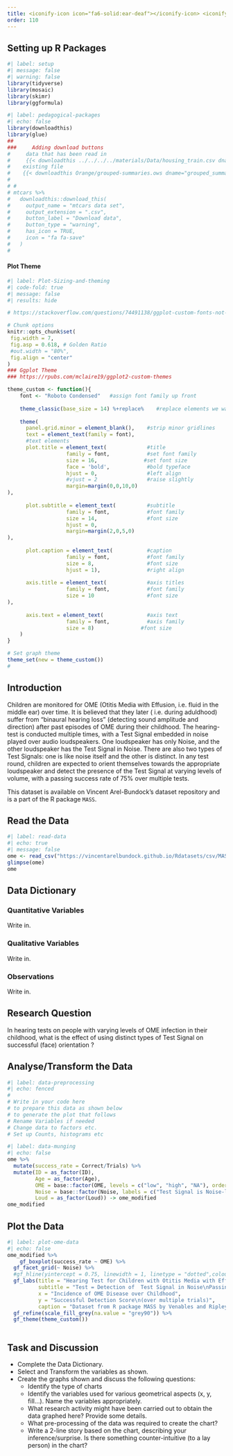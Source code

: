 ```yaml
---
title: <iconify-icon icon="fa6-solid:ear-deaf"></iconify-icon> <iconify-icon icon="fa-regular:sad-tear"></iconify-icon> Hearing Loss in Children
order: 110
---
```


## Setting up R Packages

```r
#| label: setup
#| message: false
#| warning: false
library(tidyverse)
library(mosaic)
library(skimr)
library(ggformula)

```


```r
#| label: pedagogical-packages
#| echo: false
library(downloadthis)
library(glue)
##
###     Adding download buttons
#     data that has been read in
#     {{< downloadthis ../../../../materials/Data/housing_train.csv dname="house_prices" label="Download the House Prices Dataset" icon="database-fill-down" type="info" >}}
#    existing file
#    {{< downloadthis Orange/grouped-summaries.ows dname="grouped_summaries" label="Download the Orange Workflow" icon="database-fill-down" type="info" >}} 
#    
# # 
# mtcars %>%
#   downloadthis::download_this(
#     output_name = "mtcars data set",
#     output_extension = ".csv",
#     button_label = "Download data",
#     button_type = "warning",
#     has_icon = TRUE,
#     icon = "fa fa-save"
#   )
#   
```


#### Plot Theme
```r
#| label: Plot-Sizing-and-theming
#| code-fold: true
#| message: false
#| results: hide

# https://stackoverflow.com/questions/74491138/ggplot-custom-fonts-not-working-in-quarto

# Chunk options
knitr::opts_chunk$set(
 fig.width = 7,
 fig.asp = 0.618, # Golden Ratio
 #out.width = "80%",
 fig.align = "center"
)
### Ggplot Theme
### https://rpubs.com/mclaire19/ggplot2-custom-themes

theme_custom <- function(){ 
    font <- "Roboto Condensed"   #assign font family up front
    
    theme_classic(base_size = 14) %+replace%    #replace elements we want to change
    
    theme(
      panel.grid.minor = element_blank(),    #strip minor gridlines
      text = element_text(family = font),
      #text elements
      plot.title = element_text(             #title
                   family = font,            #set font family
                   size = 16,               #set font size
                   face = 'bold',            #bold typeface
                   hjust = 0,                #left align
                   #vjust = 2                #raise slightly
                   margin=margin(0,0,10,0)
),               
      
      plot.subtitle = element_text(          #subtitle
                   family = font,            #font family
                   size = 14,                #font size
                   hjust = 0,
                   margin=margin(2,0,5,0)
),               
      
      plot.caption = element_text(           #caption
                   family = font,            #font family
                   size = 8,                 #font size
                   hjust = 1),               #right align
      
      axis.title = element_text(             #axis titles
                   family = font,            #font family
                   size = 10                 #font size
),
      
      axis.text = element_text(              #axis text
                   family = font,            #axis family
                   size = 8)               #font size
    )
}

# Set graph theme
theme_set(new = theme_custom())
#
```

## Introduction

Children are monitored for OME (Otitis Media with Effusion, i.e. fluid in the middle ear) over time. It is believed that they later ( i.e. during aduldhood) suffer from "binaural hearing loss" (detecting sound amplitude and direction) after past episodes of OME during their childhood. The hearing-test is conducted multiple times, with a Test Signal embedded in noise played over audio loudspeakers. One loudspeaker has only Noise, and the other loudspeaker has the Test Signal in Noise. There are also two types of Test Signals: one is like noise itself and the other is distinct. In any test round, children are expected to orient themselves towards the appropriate loudspeaker and detect the presence of the Test Signal at varying levels of volume, with a passing success rate of 75% over multiple tests. 

This dataset is available on Vincent Arel-Bundock's dataset repository and is a part of the R package `MASS`.

## Read the Data

```r
#| label: read-data
#| echo: true
#| message: false
ome <- read_csv("https://vincentarelbundock.github.io/Rdatasets/csv/MASS/OME.csv")
glimpse(ome)
ome
```

## Data Dictionary
::: callout-note
### Quantitative Variables
Write in.

:::

::: callout-note
### Qualitative Variables
Write in.

:::

::: callout-note
### Observations
Write in.

:::

## Research Question

::: callout-note
In hearing tests on people with varying levels of OME infection in their childhood, what is the effect of using distinct types of Test Signal on successful (face) orientation ?
:::


## Analyse/Transform the Data

```r
#| label: data-preprocessing
#| echo: fenced
#
# Write in your code here 
# to prepare this data as shown below  
# to generate the plot that follows
# Rename Variables if needed
# Change data to factors etc.
# Set up Counts, histograms etc

```

```r
#| label: data-munging
#| echo: false
ome %>% 
  mutate(success_rate = Correct/Trials) %>% 
  mutate(ID = as_factor(ID), 
         Age = as_factor(Age),
         OME = base::factor(OME, levels = c("low", "high", "NA"), ordered = TRUE), 
         Noise = base::factor(Noise, labels = c("Test Signal is Noise-like", "Test Signal is Distinct"), levels = c("coherent", "incoherent")),
         Loud = as_factor(Loud)) -> ome_modified
ome_modified
```

## Plot the Data

```r
#| label: plot-ome-data
#| echo: false
ome_modified %>% 
    gf_boxplot(success_rate ~ OME) %>% 
  gf_facet_grid(~ Noise) %>% 
  #gf_hline(yintercept = 0.75, linewidth = 1, linetype = "dotted",colour = ~ "grey") %>% 
  gf_labs(title = "Hearing Test for Children with Otitis Media with Effusion (OME) Disease",,
          subtitle = "Test = Detection of  Test Signal in Noise\nPassing Score = 0.75",
          x = "Incidence of OME Disease over Childhood",
          y = "Successful Detection Score\n(over multiple trials)",
          caption = "Dataset from R package MASS by Venables and Ripley") %>% 
  gf_refine(scale_fill_grey(na.value = "grey90")) %>% 
  gf_theme(theme_custom())
  
```

## Task and Discussion

- Complete the Data Dictionary.
- Select and Transform the variables as shown.
- Create the graphs shown and discuss the following questions:
  -   Identify the type of charts
  -   Identify the variables used for various geometrical aspects (x, y,
    fill...). Name the variables appropriately.
  -   What research activity might have been carried out to obtain the data graphed here? Provide some details.
  - What pre-processing of the data was required to create the chart?
  - Write a 2-line story based on the chart, describing your inference/surprise. Is there something counter-intuitive (to a lay person) in the chart?


    

